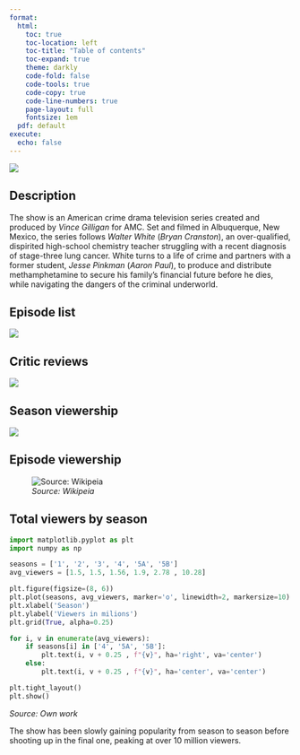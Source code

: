 ---
format: 
  html: 
    toc: true
    toc-location: left
    toc-title: "Table of contents"
    toc-expand: true
    theme: darkly
    code-fold: false
    code-tools: true
    code-copy: true
    code-line-numbers: true
    page-layout: full       
    fontsize: 1em 
  pdf: default
execute:
  echo: false
---

![](Breaking_Bad_logo.png){fig-align="center"}

## Description

The show is an American crime drama television series created and produced by *Vince Gilligan* for AMC. Set and filmed in Albuquerque, New Mexico, the series follows *Walter White* (*Bryan Cranston*), an over-qualified, dispirited high-school chemistry teacher struggling with a recent diagnosis of stage-three lung cancer. White turns to a life of crime and partners with a former student, *Jesse Pinkman* (*Aaron Paul*), to produce and distribute methamphetamine to secure his family's financial future before he dies, while navigating the dangers of the criminal underworld.

::: {.panel-tabset}

## Episode list
![](episodes.png){fig-align="center"} 

## Critic reviews
![](critics.png){fig-align="center"}

## Season viewership
![](views_seasons.png){fig-align="center"}

## Episode viewership
![*Source: Wikipeia*](views_episodes.png){fig-align="center"}

:::

## Total viewers by season
```{python}
import matplotlib.pyplot as plt
import numpy as np

seasons = ['1', '2', '3', '4', '5A', '5B']
avg_viewers = [1.5, 1.5, 1.56, 1.9, 2.78 , 10.28]

plt.figure(figsize=(8, 6))
plt.plot(seasons, avg_viewers, marker='o', linewidth=2, markersize=10)
plt.xlabel('Season')
plt.ylabel('Viewers in milions')
plt.grid(True, alpha=0.25)

for i, v in enumerate(avg_viewers):
    if seasons[i] in ['4', '5A', '5B']:
        plt.text(i, v + 0.25 , f"{v}", ha='right', va='center')
    else:
        plt.text(i, v + 0.25 , f"{v}", ha='center', va='center')

plt.tight_layout()
plt.show()
```
*Source: Own work*

The show has been slowly gaining popularity from season to season before shooting up in the final one, peaking at over 10 million viewers.